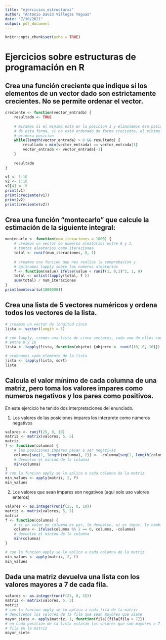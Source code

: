 ```yaml
---
title: "ejercicios_estructuras"
author: "Antonio David Villegas Yeguas"
date: "7/10/2021"
output: pdf_document
---
```


```r
knitr::opts_chunk$set(echo = TRUE)
```

# Ejercicios sobre estructuras de programación en R

## Crea una función creciente que indique si los elementos de un vector dado son estrictamente crecientes. No se permite ordenar el vector.

```r
creciente <- function(vector_entrada) {
	resultado <- TRUE
	
	# miramos si el minimo está en la posicion 1 y eliminamos esa posicion
	# de esta forma, si no está ordenado de forma creciente, el minimo no estará en la
	# primera posicion
	while(length(vector_entrada) > 0 && resultado) {
		resultado = min(vector_entrada) == vector_entrada[1]
		vector_entrada <- vector_entrada[-1]
	}
	
	resultado
}

v1 <- 1:10
v2 <- 1:10
v2[4] <- 0
print(v1)
print(creciente(v1))
print(v2)
print(creciente(v2))
```


## Crea una función "montecarlo" que calcule la estimación de la siguiente integral: 

```r
montecarlo <- function(num_iteraciones = 1000) {
	# creamos un vector de numeros aleatorios entre 0 y 1,
	# tantos aleatorios como iteraciones
	total <- runif(num_iteraciones, 0, 1)
	
	# creamos una funcion que nos realice la comprobacion y
	# aplicamos lapply sobre los numeros aleatorios
	f <- function(value) ifelse(value < runif(1, 0,1)^2, 1, 0)
	total <- unlist(lapply(total, f ))
	sum(total) / num_iteraciones
}
print(montecarlo(1000000))
```

## Crea una lista de 5 vectores numéricos y ordena todos los vectores de la lista.


```r

# creamos un vector de longitud cinco
lista <- vector(length = 5)

# con lapply, cremos una lista de cinco vectores, cada uno de ellos con 10 numeros aleatorios
# entre 0 y 10
lista <- lapply(lista, function(objeto) {objecto <- runif(10, 0, 10)})

# ordenamos cada elemento de la lista
lista <- lapply(lista, sort)
lista
```

## Calcula el valor mínimo de cada columna de una matriz, pero toma los valores impares como numeros negativos y los pares como positivos.

En este ejercicio he tenido dos interpretaciones del enunciado.

1. Los valores de las posiciones impares los interprete como números negativos

```r
valores <- runif(25, 0, 10)
matriz <- matrix(valores, 5, 5)
matriz
f <- function(columna) {
	# las posiciones impares pasan a ser negativas
	columna[seq(1, length(columna), 2)] <- -columna[seq(1, length(columna), 2)]
	# devuelvo el minimo de la columna
	min(columna)
}
# con la funcion apply se lo aplico a cada columna de la matriz
min_values <- apply(matriz, 2, f)
min_values
```


2. Los valores que sean impares son negativos (aqui solo uso valores enteros)

```r
valores <- as.integer(runif(25, 0, 10))
matriz <- matrix(valores, 5, 5)
matriz
f <- function(columna) {
	# si un valor en columna es par, lo devuelvo, si es impar, le cambio el signo
	columna <- ifelse(columna %% 2 == 0, columna, -columna)
	# devuelvo el minimo de la columna
	min(columna)
}

# con la funcion apply se lo aplico a cada columna de la matriz
min_values <- apply(matriz, 2, f)
min_values

```

## Dada una matriz devuelva una lista con los valores mayores a 7 de cada fila.

```r
valores <- as.integer(runif(25, 0, 15))
matriz <- matrix(valores, 5, 5)
matriz
# con la funcion apply se lo aplico a cada fila de la matriz
# devolvemos los valores de la fila que sean mayores que siete
mayor_siete <- apply(matriz, 1, function(fila){fila[fila > 7]})
# en cada posición de la lista estarán los valores que son mayores a 7 de la respectiva
# fila en la matriz
mayor_siete

```


